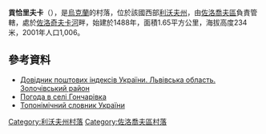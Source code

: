 {{coord|49|52|28|N|24|47|9|E|scale:100000|display=title}}

'''貢恰里夫卡'''（{{lang-uk|Гончарівка}}），是[[烏克蘭|烏克蘭]]的村落，位於該國西部[[利沃夫州|利沃夫州]]，由[[佐洛喬夫區|佐洛喬夫區]]負責管轄，處於[[佐洛奇夫卡河|佐洛奇夫卡河]]畔，始建於1488年，面積1.65平方公里，海拔高度234米，2001年人口1,006。

==參考資料==
*[http://www.uaidx.com/13/290?f=index&d=desc&lang=ua Довідник поштових індексів України. Львівська область. Золочівський район] {{Wayback|url=http://www.uaidx.com/13/290?f=index&d=desc&lang=ua |date=20160127100105 }}
* [http://weather.in.ua/ua/l'vovskaja/5483 Погода в селі Гончарівка]{{Wayback|url=http://weather.in.ua/ua/l%27vovskaja/5483 |date=20200804015917 }}
* [http://www.toponymic-dictionary.in.ua/index.php?option=com_content&view=article&id=18:2010-02-22-18-49-09&catid=2:2010-02-22-18-25-47&Itemid=3 Топонімічний словник України]{{Webarchive|url=https://archive.today/20130706165017/http://www.toponymic-dictionary.in.ua/index.php?option=com_content&view=article&id=18:2010-02-22-18-49-09&catid=2:2010-02-22-18-25-47&Itemid=3 |date=2013-07-06 }}

{{DEFAULTSORT:Гончарівка}}
[[Category:利沃夫州村落|Category:利沃夫州村落]]
[[Category:佐洛喬夫區村落|Category:佐洛喬夫區村落]]


{{Lviv-geo-stub}}